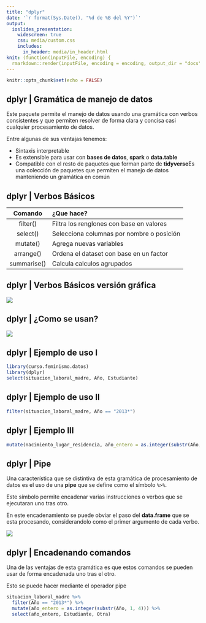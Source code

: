 ```yaml
---
title: "dplyr"
date: '`r format(Sys.Date(), "%d de %B del %Y")`'
output: 
  ioslides_presentation:
    widescreen: true
    css: media/custom.css
    includes:
      in_header: media/in_header.html
knit: (function(inputFile, encoding) {
  rmarkdown::render(inputFile, encoding = encoding, output_dir = "docs", output_file = 'index.html') })
---
```


```r
knitr::opts_chunk$set(echo = FALSE)
```

## dplyr | Gramática de manejo de datos

Este paquete permite el manejo de datos usando una gramática con verbos consistentes y que permiten resolver
de forma clara y concisa casi cualquier procesamiento de datos.

Entre algunas de sus ventajas tenemos:

- Sintaxis interpretable
- Es extensible para usar con **bases de datos**, **spark** o **data.table**
- Compatible con el resto de paquetes que forman parte de **tidyverse**<footnote>Es una colección de paquetes que permiten el manejo de datos manteniendo un gramática en común </footnote>

## dplyr | Verbos Básicos

| Comando    | ¿Que hace?                                |
|:----------:|:------------------------------------------|
|filter()    | Filtra los renglones con base en valores |
|select()    | Selecciona columnas por nombre o posición |
|mutate()    | Agrega nuevas variables                   |
|arrange()   | Ordena el dataset con base en un factor   |
|summarise() | Calcula calculos agrupados                 |


## dplyr | Verbos Básicos versión gráfica {.flexbox .vcenter}

![](media/vaudor_dplyr_schema.png)

## dplyr | ¿Como se usan? {.flexbox .vcenter}

![](media/dplyrverb_structure.png)

## dplyr | Ejemplo de uso I

```r
library(curso.feminismo.datos)
library(dplyr)
select(situacion_laboral_madre, Año, Estudiante)
```

## dplyr | Ejemplo de uso II

```r
filter(situacion_laboral_madre, Año == "2013*")
```

## dplyr | Ejemplo III

```r
mutate(nacimiento_lugar_residencia, año_entero = as.integer(substr(Año, 1, 4)))
```

## dplyr | Pipe

Una característica que se distintiva de esta gramática de procesamiento de datos es el uso de una **pipe** que se 
define como el símbolo `%>%`.

Este símbolo permite encadenar varias instrucciones o verbos que se ejecutaran uno tras otro. 

En este encadenamiento se puede obviar el paso del **data.frame** que se esta procesando, considerandolo como
el primer argumento de cada verbo.

![](media/dplyrpipe.png){#show-logo}


## dplyr | Encadenando comandos

Una de las ventajas de esta gramática es que estos comandos se pueden usar de forma encadenada uno tras el otro.

Esto se puede hacer mediante el operador pipe

```r
situacion_laboral_madre %>%
  filter(Año == "2013*") %>% 
  mutate(año_entero = as.integer(substr(Año, 1, 4))) %>% 
  select(año_entero, Estudiante, Otra)
```


